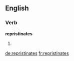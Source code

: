 ==English==

===Verb===
'''repristinates'''

# {{third-person singular of|[[repristinate]]}}

[[de:repristinates]]
[[fr:repristinates]]